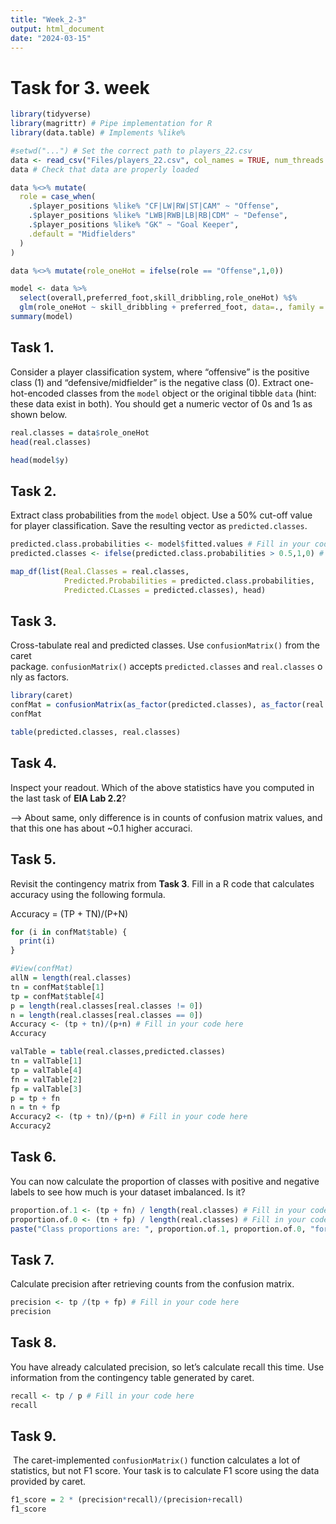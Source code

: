 ```yaml
---
title: "Week_2-3"
output: html_document
date: "2024-03-15"
---
```


# Task for 3. week

```r
library(tidyverse)
library(magrittr) # Pipe implementation for R
library(data.table) # Implements %like%

#setwd("...") # Set the correct path to players_22.csv
data <- read_csv("Files/players_22.csv", col_names = TRUE, num_threads = 4) # Read data into R
data # Check that data are properly loaded 
```

```r
data %<>% mutate(
  role = case_when(
    .$player_positions %like% "CF|LW|RW|ST|CAM" ~ "Offense",
    .$player_positions %like% "LWB|RWB|LB|RB|CDM" ~ "Defense",
    .$player_positions %like% "GK" ~ "Goal Keeper",
    .default = "Midfielders"
  )
)
```

```r
data %<>% mutate(role_oneHot = ifelse(role == "Offense",1,0))
```

```r
model <- data %>%
  select(overall,preferred_foot,skill_dribbling,role_oneHot) %$%
  glm(role_oneHot ~ skill_dribbling + preferred_foot, data=., family = binomial) # Fill in your code here. 
summary(model)
```

## Task 1.

Consider a player classification system, where “offensive” is the positive class (1) and “defensive/midfielder” is the negative class (0). Extract one-hot-encoded classes from the `model` object or the original tibble `data` (hint: these data exist in both). You should get a numeric vector of 0s and 1s as shown below.

```r
real.classes = data$role_oneHot
head(real.classes)
```

```r
head(model$y)
```

## Task 2.

Extract class probabilities from the `model` object. Use a 50% cut-off value for player classification. Save the resulting vector as `predicted.classes`.

```r
predicted.class.probabilities <- model$fitted.values # Fill in your code here
predicted.classes <- ifelse(predicted.class.probabilities > 0.5,1,0) # Fill in your code here

map_df(list(Real.Classes = real.classes, 
            Predicted.Probabilities = predicted.class.probabilities, 
            Predicted.CLasses = predicted.classes), head)
```

## Task 3.

Cross-tabulate real and predicted classes. Use `confusionMatrix()` from the caret package. `confusionMatrix()` accepts `predicted.classes` and `real.classes` only as factors.

```r
library(caret)
confMat = confusionMatrix(as_factor(predicted.classes), as_factor(real.classes), positive = "1")
confMat
```

```r
table(predicted.classes, real.classes)
```

## Task 4.

Inspect your readout. Which of the above statistics have you computed in the last task of **EIA Lab 2.2**?

---\> About same, only difference is in counts of confusion matrix values, and that this one has about \~0.1 higher accuraci.

## Task 5.

Revisit the contingency matrix from **Task 3**. Fill in a R code that calculates accuracy using the following formula.

Accuracy = (TP + TN)/(P+N)

```r
for (i in confMat$table) {
  print(i)
}
```

```r
#View(confMat)
allN = length(real.classes)
tn = confMat$table[1]
tp = confMat$table[4]
p = length(real.classes[real.classes != 0])
n = length(real.classes[real.classes == 0])
Accuracy <- (tp + tn)/(p+n) # Fill in your code here
Accuracy
```

```r
valTable = table(real.classes,predicted.classes)
tn = valTable[1]
tp = valTable[4]
fn = valTable[2]
fp = valTable[3]
p = tp + fn
n = tn + fp
Accuracy2 <- (tp + tn)/(p+n) # Fill in your code here
Accuracy2
```

## Task 6.

You can now calculate the proportion of classes with positive and negative labels to see how much is your dataset imbalanced. Is it?

```r
proportion.of.1 <- (tp + fn) / length(real.classes) # Fill in your code here
proportion.of.0 <- (tn + fp) / length(real.classes) # Fill in your code here
paste("Class proportions are: ", proportion.of.1, proportion.of.0, "for 1 and 0, respectively." )
```

## Task 7.

Calculate precision after retrieving counts from the confusion matrix.

```r
precision <- tp /(tp + fp) # Fill in your code here
precision
```

## Task 8.

You have already calculated precision, so let’s calculate recall this time. Use information from the contingency table generated by caret.

```r
recall <- tp / p # Fill in your code here
recall
```

## Task 9.

 The caret-implemented `confusionMatrix()` function calculates a lot of statistics, but not F1 score. Your task is to calculate F1 score using the data provided by caret.

```r
f1_score = 2 * (precision*recall)/(precision+recall)
f1_score
```
